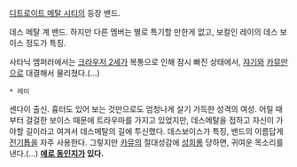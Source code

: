 [[디트로이트 메탈 시티]]의 등장 밴드.

데스 메탈 계 밴드. 하지만 다른 멤버는 별로 특기할 만한게 없고, 보컬인 레이의 데스 보이스 정도가 특징.

사타닉 엠퍼러에서는 [[크라우저 2세]]가 복통으로 인해 잠시 빠진 상태에서, [[쟈기]]와 [[카뮤]]만으로 대결해서 물리쳤다.(…)


 * 레이
센다이 출신. 흉터도 있어 보는 것만으로도 엄청나게 살기 가득한 성격의 여성.
어릴 때부터 걸걸한 보이스 때문에 트라우마를 가지고 있었지만, 데스메탈을 접하고 자신이 가야할 길이라고 여겨서 데스메탈의 길에 투신했다. 데스보이스가 특징, 밴드의 이름답게 [[전기톱]]을 자주 사용한다.
그렇지만 [[카뮤]]의 절대성감에 [[성희롱]] 당하면, 귀여운 목소리를 낸다.(…)
'''[[에로 동인지]]가 있다.'''
